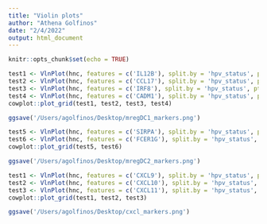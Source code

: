 ```yaml
---
title: "Violin plots"
author: "Athena Golfinos"
date: "2/4/2022"
output: html_document
---
```


```r
knitr::opts_chunk$set(echo = TRUE)
```

```r
test1 <- VlnPlot(hnc, features = c('IL12B'), split.by = 'hpv_status', pt.size = 0, idents = 'DC3_LAMP3')
test2 <- VlnPlot(hnc, features = c('CCL17'), split.by = 'hpv_status', pt.size = 0, idents = 'DC3_LAMP3')
test3 <- VlnPlot(hnc, features = c('IRF8'), split.by = 'hpv_status', pt.size = 0, idents = 'DC3_LAMP3')
test4 <- VlnPlot(hnc, features = c('CADM1'), split.by = 'hpv_status', pt.size = 0, idents = 'DC3_LAMP3')
cowplot::plot_grid(test1, test2, test3, test4)

ggsave('/Users/agolfinos/Desktop/mregDC1_markers.png')

test5 <- VlnPlot(hnc, features = c('SIRPA'), split.by = 'hpv_status', pt.size = 0, idents = 'DC3_LAMP3')
test6 <- VlnPlot(hnc, features = c('FCER1G'), split.by = 'hpv_status', pt.size = 0, idents = 'DC3_LAMP3')
cowplot::plot_grid(test5, test6)

ggsave('/Users/agolfinos/Desktop/mregDC2_markers.png')

test1 <- VlnPlot(hnc, features = c('CXCL9'), split.by = 'hpv_status', pt.size = 0, idents = 'DC3_LAMP3')
test2 <- VlnPlot(hnc, features = c('CXCL10'), split.by = 'hpv_status', pt.size = 0, idents = 'DC3_LAMP3')
test3 <- VlnPlot(hnc, features = c('CXCL11'), split.by = 'hpv_status', pt.size = 0, idents = 'DC3_LAMP3')
cowplot::plot_grid(test1, test2, test3)

ggsave('/Users/agolfinos/Desktop/cxcl_markers.png')
```

